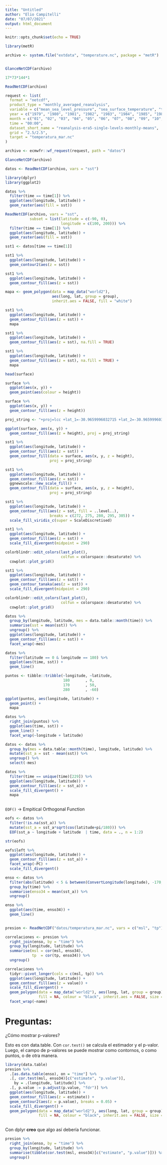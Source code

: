 ```yaml
---
title: "Untitled"
author: "Elio Campitelli"
date: "07/07/2021"
output: html_document
---
```


```r
knitr::opts_chunk$set(echo = TRUE)
```

```r
library(metR)

archivo <- system.file("extdata", "temperature.nc", package = "metR")


GlanceNetCDF(archivo)
```

```r
17*73*144*1
```

```r
ReadNetCDF(archivo)
```


```r
request <- list(
  format = "netcdf",
  product_type = "monthly_averaged_reanalysis",
  variable = c("mean_sea_level_pressure", "sea_surface_temperature", "total_precipitation"),
  year = c("1979", "1980", "1981", "1982", "1983", "1984", "1985", "1986", "1987", "1988", "1989", "1990", "1991", "1992", "1993", "1994", "1995", "1996", "1997", "1998", "1999", "2000", "2001", "2002", "2003", "2004", "2005", "2006", "2007", "2008", "2009", "2010", "2011", "2012", "2013", "2014", "2015", "2016", "2017", "2018", "2019", "2020"),
  month = c("01", "02", "03", "04", "05", "06", "07", "08", "09", "10", "11", "12"),
  time = "00:00",
  dataset_short_name = "reanalysis-era5-single-levels-monthly-means",
  grid = "2.5/2.5",
  target = "temperatura_mar.nc"
)
```

```r
archivo <- ecmwfr::wf_request(request, path = "datos")
```

```r
GlanceNetCDF(archivo)
```

```r
datos <- ReadNetCDF(archivo, vars = "sst")
```

```r
library(dplyr)
library(ggplot2)
```


```r
datos %>% 
  filter(time == time[1]) %>% 
  ggplot(aes(longitude, latitude)) +
  geom_raster(aes(fill = sst))

```

```r
ReadNetCDF(archivo, vars = "sst", 
           subset = list(latitude = c(-90, 0),
                         longitude = c(100, 200))) %>% 
  filter(time == time[1]) %>% 
  ggplot(aes(longitude, latitude)) +
  geom_raster(aes(fill = sst))
```

```r
sst1 <- datos[time == time[1]]
```


```r
sst1 %>% 
  ggplot(aes(longitude, latitude)) +
  geom_contour2(aes(z = sst))
```



```r
sst1 %>% 
  ggplot(aes(longitude, latitude)) +
  geom_contour_fill(aes(z = sst))
```

```r
mapa <- geom_polygon(data = map_data("world2"), 
                     aes(long, lat, group = group), 
                     inherit.aes = FALSE, fill = "white")
```


```r
sst1 %>% 
  ggplot(aes(longitude, latitude)) +
  geom_contour_fill(aes(z = sst)) +
  mapa
```
```r
sst1 %>% 
  ggplot(aes(longitude, latitude)) +
  geom_contour_fill(aes(z = sst), na.fill = TRUE)
```

```r
sst1 %>% 
  ggplot(aes(longitude, latitude)) +
  geom_contour_fill(aes(z = sst), na.fill = TRUE) +
  mapa
```


```r
head(surface)
```

```r
surface %>% 
  ggplot(aes(x, y)) +
  geom_point(aes(colour = height))
```

```r
surface %>% 
  ggplot(aes(x, y)) +
  geom_contour_fill(aes(z = height))
```

```r
proj_string <- "+proj=lcc +lat_1=-30.9659996032715 +lat_2=-30.9659996032715 +lat_0=-30.9660034179688 +lon_0=296.432998657227 +a=6370000 +b=6370000 +over"

ggplot(surface, aes(x, y)) +
  geom_contour_fill(aes(z = height), proj = proj_string)
```

```r
sst1 %>% 
  ggplot(aes(longitude, latitude)) +
  geom_contour_fill(aes(z = sst)) +
  geom_contour_fill(data = surface, aes(x, y, z = height), 
                    proj = proj_string)
```

```r
sst1 %>% 
  ggplot(aes(longitude, latitude)) +
  geom_contour_fill(aes(z = sst)) +
  ggnewscale::new_scale_fill() +
  geom_contour_fill(data = surface, aes(x, y, z = height), 
                    proj = proj_string)
```

```r
sst1 %>% 
  ggplot(aes(longitude, latitude)) +
  geom_contour_fill(aes(z = sst, fill = ..level..), 
                    breaks = c(272, 275, 280, 295, 305)) +
  scale_fill_viridis_c(super = ScaleDiscretised)
```


```r
sst1 %>% 
  ggplot(aes(longitude, latitude)) +
  geom_contour_fill(aes(z = sst)) +
  scale_fill_divergent(midpoint = 290)
```

```r
colorblindr::edit_colors(last_plot(), 
                         colfun = colorspace::desaturate) %>% 
  cowplot::plot_grid()
```


```r
sst1 %>% 
  ggplot(aes(longitude, latitude)) +
  geom_contour_fill(aes(z = sst)) +
  geom_contour_tanaka(aes(z = sst)) +
  scale_fill_divergent(midpoint = 290)
```

```r
colorblindr::edit_colors(last_plot(), 
                         colfun = colorspace::desaturate) %>% 
  cowplot::plot_grid()
```

```r
datos %>% 
  group_by(longitude, latitude, mes = data.table::month(time)) %>% 
  summarise(sst = mean(sst)) %>% 
  ungroup() %>% 
  ggplot(aes(longitude, latitude)) +
  geom_contour_fill(aes(z = sst)) +
  facet_wrap(~mes)
```



```r
datos %>% 
  filter(latitude == 0 & longitude == 180) %>% 
  ggplot(aes(time, sst)) +
  geom_line()
```

```r
puntos <- tibble::tribble(~longitude, ~latitude,
                          180       , 0, 
                          170       , 50, 
                          280       , -60) 

ggplot(puntos, aes(longitude, latitude)) +
  geom_point() +
  mapa
```


```r
datos %>% 
  right_join(puntos) %>% 
  ggplot(aes(time, sst)) +
  geom_line() +
  facet_wrap(~longitude + latitude)
```

```r
datos <- datos %>% 
  group_by(mes = data.table::month(time), longitude, latitude) %>% 
  mutate(sst_a = sst - mean(sst)) %>% 
  ungroup() %>% 
  select(-mes)
```

```r
datos %>% 
  filter(time == unique(time)[229]) %>% 
  ggplot(aes(longitude, latitude)) +
  geom_contour_fill(aes(z = sst_a)) +
  scale_fill_divergent() +
  mapa
  
```



`EOF()` -> Empitical Orthogonal Function

```r
eofs <- datos %>% 
  filter(!is.na(sst_a)) %>% 
  mutate(sst_a = sst_a*sqrt(cos(latitude+pi/180))) %>% 
  EOF(sst_a ~ longitude + latitude  | time, data = ., n = 1:2)
```

```r
str(eofs)
```

```r
eofs$left %>% 
  ggplot(aes(longitude, latitude)) +
  geom_contour_fill(aes(z = sst_a)) +
  facet_wrap(~PC) +
  scale_fill_divergent()
```


```r
enso <- datos %>% 
  filter(abs(latitude) < 5 & between(ConvertLongitude(longitude), -170, -120)) %>% 
  group_by(time) %>% 
  summarise(enso34 = mean(sst_a)) %>% 
  ungroup()
```


```r
enso %>% 
  ggplot(aes(time, enso34)) +
  geom_line()
  
```

```r
presion <- ReadNetCDF("datos/temperatura_mar.nc", vars = c("msl", "tp"))
```



```r
correlaciones <- presion %>% 
  right_join(enso, by = "time") %>% 
  group_by(longitude, latitude) %>% 
  summarise(msl = cor(msl, enso34), 
            tp  = cor(tp, enso34)) %>% 
  ungroup()
```

```r
correlaciones %>% 
  tidyr::pivot_longer(cols = c(msl, tp)) %>% 
  ggplot(aes(longitude, latitude)) +
  geom_contour_fill(aes(z = value)) +
  scale_fill_divergent() + 
  geom_polygon(data = map_data("world2"), aes(long, lat, group = group), 
               fill = NA, colour = "black", inherit.aes = FALSE, size = 0.2) +
  facet_wrap(~name)
```

# Preguntas:

¿Cómo mostrar p-valores? 

Esto es con data.table. Con `cor.test()` se calcula el estimador y el p-valor.
Luego, el campo de p-valores se puede mostrar como contornos, o como puntos, o de otra manera. 

```r
library(data.table)
presion %>% 
  .[as.data.table(enso), on = "time"] %>% 
  .[, cor.test(msl, enso34)[c("estimate", "p.value")], 
    by = .(longitude, latitude)] %>% 
  .[, p.value := p.adjust(p.value, "fdr")] %>% 
  ggplot(aes(longitude, latitude)) +
  geom_contour_fill(aes(z = estimate)) +
  geom_contour2(aes(z = p.value), breaks = 0.05) +
  scale_fill_divergent() + 
  geom_polygon(data = map_data("world2"), aes(long, lat, group = group), 
               fill = NA, colour = "black", inherit.aes = FALSE, size = 0.2)
  
```

Con dplyr **creo** que algo así debería funcionar.

```r
presion %>% 
  right_join(enso, by = "time") %>% 
  group_by(longitude, latitude) %>% 
  summarise(tibble(cor.test(msl, enso34)[c("estimate", "p.value")])) %>% 
  ungroup()
```

